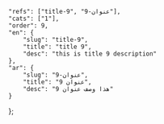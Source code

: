 ---
---
    "refs": ["title-9", "عنوان-9"],
	"cats": ["1"],
	"order": 9,
	"en": {
		"slug": "title-9",
        "title": "title 9",
		"desc": "this is title 9 description"
	},
	"ar": {
		"slug": "عنوان-9",
        "title": "عنوان 9",
		"desc": "هذا وصف عنوان 9"
	}
};